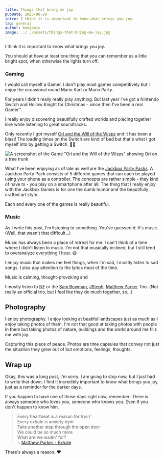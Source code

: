 ```yaml
---
title: Things that bring me joy
pubDate: 2023-08-29
intro: I think it is important to know what brings you joy.
tag: general
author: benjamin
image: ../../assets/things-that-bring-me-joy.jpg
---
```


I think it is important to know what brings you joy.

You should at have at least one thing that you can remember as a little bright spot, when otherwise the lights turn off.

### Gaming
I would call myself a Gamer. I don't play most games competitively but I enjoy the occasional round Mario Kart or Mario Party.

For years I didn't really really play anything.
But last year I've got a Nintendo Switch and Hollow Knight for Christmas - since then I've been a real Gamer™.

I really enjoy discovering beautifully crafted worlds and piecing together lore while listening to great soundtracks.

Only recently I got myself [Ori and the Will of the Wisps](https://www.orithegame.com) and it has been a blast! 
The loading times on the Switch are kind of bad but that's what I got myself into by getting a Switch. 🤷‍♂️

![A screenshot of the Game "Ori and the Will of the Wisps" showing Ori on a tree trunk](../../assets/Ori_WOTW_screenshot.jpg)

What I've been enjoying as of late as well are the [Jackbox Party Packs](https://jackboxgames.com/).
A Jackbox Party Pack consists of 5 different games that can each be played using your phone as a controller. The concepts are rather simple - they kind of have to - you play on a smartphone after all.
The thing that I really enjoy with the Jackbox Games is for one the dumb humor and the beautifully crafted art style.

Each and every one of the games is really beautiful.

### Music
As I write this post, I'm listening to something. You've guessed it: It's music. (Well, that wasn't that difficult...)

Music has always been a place of retreat for me. I can't think of a time where I didn't listen to music.
I'm not that musically inclined, but I still tend to overanalyze everything I hear. 😅

I enjoy music that makes me feel things, when I'm sad, I mostly listen to sad songs.
I also pay attention to the lyrics most of the time.

Music is calming, thought-provoking and 

I mostly listen to [NF](https://youtu.be/vhumOLNSSJY) or the [Sam Bowman](https://youtu.be/QnKRK5HUjJQ), [JSteph](https://youtu.be/Loa1v_pnH6s), [Matthew Parker](https://youtu.be/HvSvaS1_Q4s) Trio. (Not really an official trio, but I feel like they do much together, so...)

## Photography
I enjoy photography. I enjoy looking at beatiful landscapes just as much as I enjoy taking photos of them.
I'm not that good at taking photos with people in them but taking photos of nature, buildings and the world around me fills me with joy.

Capturing this piece of peace. Photos are time capsules that convey not just the situation they grew out of but emotions, feelings, thoughts.

## Wrap up
Okay, this was a long post, I'm sorry.
I am going to stop now, but I just had to write that down. I find it incredibly important to know what brings you joy, just as a reminder for the darker days.

If you happen to have one of those days right now, remember: There is always someone who loves you, someone who knows you. Even if you don't happen to know him.

> Every heartbeat is a reason for tryin' <br/>
> Every exhale is anxiety dyin' <br/>
> Take another step through the open door <br/>
> We could be so much more <br/>
> What are we waitin' for? <br/>
> ~ [Matthew Parker - Exhale](https://youtu.be/8Xr2OKe_4S0)

There's always a reason. ❤️